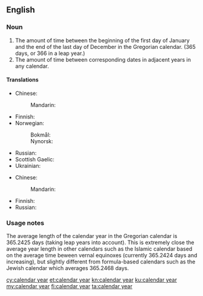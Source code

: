 ==English==

===Noun===
{{wikipedia}}
{{en-noun|head=[[calendar]] [[year]]}}

# The amount of time between the beginning of the first day of January and the end of the last day of December in the Gregorian calendar. (365 days, or 366 in a leap year.)
# The amount of time between corresponding dates in adjacent years in any calendar.

====Translations====
{{trans-top|time between 1st January and 31st December}}
* Chinese:
*: Mandarin: {{t-needed|cmn}}
* Finnish: {{t+|fi|kalenterivuosi}}
* Norwegian:
*: Bokmål: {{t|nb|kalenderår|n}}
*: Nynorsk: {{t|nn|kalenderår|n}}
{{trans-mid}}
* Russian: {{t|ru|календарный год}}
* Scottish Gaelic: {{t|gd|bliadhna mìosachain|f}}
* Ukrainian: {{t|uk|календарний рік|m}}
{{trans-bottom}}

{{trans-top|time between corresponding dates in adjacent years}}
* Chinese:
*: Mandarin: {{t-needed|cmn}}
{{trans-mid}}
* Finnish: {{t+|fi|kalenterivuosi}}
* Russian: {{t-needed|ru}}
{{trans-bottom}}

===Usage notes===
The average length of the calendar year in the Gregorian calendar is 365.2425 days (taking leap years into account). This is extremely close the average year length in other calendars such as the Islamic calendar based on the average time beween vernal equinoxes (currently 365.2424 days and increasing), but slightly different from formula-based calendars such as the Jewish calendar which averages 365.2468 days.

[[cy:calendar year]]
[[et:calendar year]]
[[kn:calendar year]]
[[ku:calendar year]]
[[my:calendar year]]
[[fi:calendar year]]
[[ta:calendar year]]